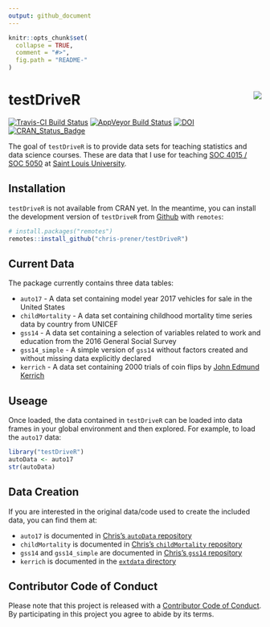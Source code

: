 ```yaml
---
output: github_document
---
```


<!-- README.md is generated from README.Rmd. Please edit that file -->

```r
knitr::opts_chunk$set(
  collapse = TRUE,
  comment = "#>",
  fig.path = "README-"
)
```

# testDriveR <img src="man/figures/logo.png" align="right" />

[![Travis-CI Build Status](https://travis-ci.org/chris-prener/testDriveR.svg?branch=master)](https://travis-ci.org/chris-prener/testDriveR)
[![AppVeyor Build Status](https://ci.appveyor.com/api/projects/status/github/chris-prener/testDriveR?branch=master&svg=true)](https://ci.appveyor.com/project/chris-prener/testDriveR)
[![DOI](https://zenodo.org/badge/95270521.svg)](https://zenodo.org/badge/latestdoi/95270521)
[![CRAN_Status_Badge](http://www.r-pkg.org/badges/version/testDriveR)](https://cran.r-project.org/package=testDriveR)

The goal of `testDriveR` is to provide data sets for teaching statistics and data science courses. These are data that I use for teaching [SOC 4015 / SOC 5050](https://slu-soc5050.github.io) at [Saint Louis University](https://slu.edu).

## Installation

`testDriveR` is not available from CRAN yet. In the meantime, you can install the development version of `testDriveR` from [Github](https://github.com/chris-prener/testDriveR) with `remotes`:

```r
# install.packages("remotes")
remotes::install_github("chris-prener/testDriveR")
```

## Current Data
The package currently contains three data tables:

* `auto17` - A data set containing model year 2017 vehicles for sale in the United States
* `childMortality` - A data set containing childhood mortality time series data by country from UNICEF
* `gss14` - A data set containing a selection of variables related to work and education from the 2016 General Social Survey
* `gss14_simple` - A simple version of `gss14` without factors created and without missing data explicitly declared
* `kerrich` - A data set containing 2000 trials of coin flips by [John Edmund Kerrich](https://en.wikipedia.org/wiki/John_Edmund_Kerrich)

## Useage
Once loaded, the data contained in `testDriveR` can be loaded into data frames in your global environment and then explored. For example, to load the `auto17` data:

```r
library("testDriveR")
autoData <- auto17
str(autoData)
```

## Data Creation
If you are interested in the original data/code used to create the included data, you can find them at:

* `auto17` is documented in [Chris's `autoData` repository](https://github.com/chris-prener/autoData)
* `childMortality` is documented in [Chris's `childMortality` repository](https://github.com/chris-prener/childMortality)
* `gss14` and `gss14_simple` are documented in [Chris's `gss14` repository](https://github.com/chris-prener/gss14)
* `kerrich` is documented in the [`extdata` directory](/inst/extdata/kerrich.R)

## Contributor Code of Conduct
Please note that this project is released with a [Contributor Code of Conduct](.github/CODE_OF_CONDUCT.md). By participating in this project you agree to abide by its terms.
